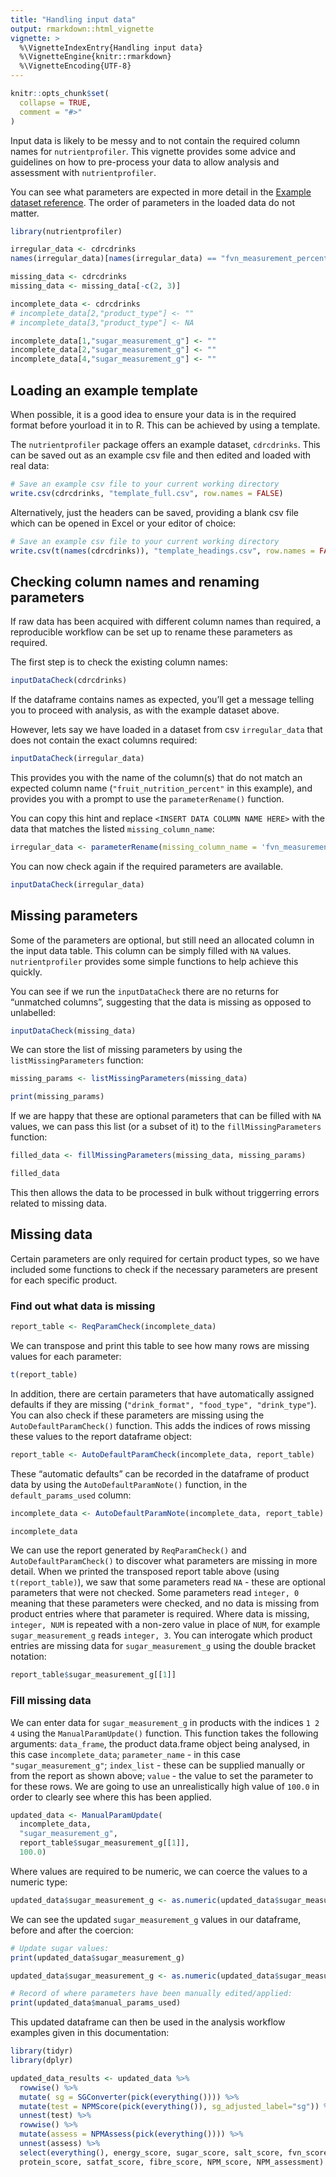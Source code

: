 ```yaml
---
title: "Handling input data"
output: rmarkdown::html_vignette
vignette: >
  %\VignetteIndexEntry{Handling input data}
  %\VignetteEngine{knitr::rmarkdown}
  %\VignetteEncoding{UTF-8}
---
```


```r
knitr::opts_chunk$set(
  collapse = TRUE,
  comment = "#>"
)
```

Input data is likely to be messy and to not contain the required column names for `nutrientprofiler`.
This vignette provides some advice and guidelines on how to pre-process your data to allow analysis
and assessment with `nutrientprofiler`.

You can see what parameters are expected in more detail in the [Example dataset reference](../reference/cdrcdrinks.html).
The order of parameters in the loaded data do not matter.

```r
library(nutrientprofiler)

irregular_data <- cdrcdrinks
names(irregular_data)[names(irregular_data) == "fvn_measurement_percent"] <- "fruit_nutrition_percent"

missing_data <- cdrcdrinks
missing_data <- missing_data[-c(2, 3)]

incomplete_data <- cdrcdrinks
# incomplete_data[2,"product_type"] <- ""
# incomplete_data[3,"product_type"] <- NA

incomplete_data[1,"sugar_measurement_g"] <- ""
incomplete_data[2,"sugar_measurement_g"] <- ""
incomplete_data[4,"sugar_measurement_g"] <- ""
```

## Loading an example template

When possible, it is a good idea to ensure your data is in the required format before yourload it in to R. This can be achieved by using a template.

The `nutrientprofiler` package offers an example dataset, `cdrcdrinks`. This can be saved out as an
example csv file and then edited and loaded with real data:

```R
# Save an example csv file to your current working directory
write.csv(cdrcdrinks, "template_full.csv", row.names = FALSE)
```

Alternatively, just the headers can be saved, providing a blank csv file which can be opened in
Excel or your editor of choice:

```R
# Save an example csv file to your current working directory
write.csv(t(names(cdrcdrinks)), "template_headings.csv", row.names = FALSE)
```

## Checking column names and renaming parameters

If raw data has been acquired with different column names than required, a reproducible
workflow can be set up to rename these parameters as required.

The first step is to check the existing column names:

```r
inputDataCheck(cdrcdrinks)
```

If the dataframe contains names as expected, you'll get a message telling you to proceed with analysis,
as with the example dataset above.

However, lets say we have loaded in a dataset from csv `irregular_data` that does not contain the
exact columns required:

```r
inputDataCheck(irregular_data)
```

This provides you with the name of the column(s) that do not match an expected column name
(`"fruit_nutrition_percent"` in this example), and provides you with a prompt to use the
`parameterRename()` function.

You can copy this hint and replace `<INSERT DATA COLUMN NAME HERE>` with the data that matches
the listed `missing_column_name`:

```r
irregular_data <- parameterRename(missing_column_name = 'fvn_measurement_percent', associated_data_column = 'fruit_nutrition_percent', data_frame = irregular_data)
```

You can now check again if the required parameters are available.

```r
inputDataCheck(irregular_data)
```

## Missing parameters

Some of the parameters are optional, but still need an allocated column in the input data table.
This column can be simply filled with `NA` values. `nutrientprofiler` provides some simple functions
to help achieve this quickly.

You can see if we run the `inputDataCheck` there are no returns for "unmatched columns", suggesting
that the data is missing as opposed to unlabelled:

```r
inputDataCheck(missing_data)
```

We can store the list of missing parameters by using the `listMissingParameters` function:
```r
missing_params <- listMissingParameters(missing_data)

print(missing_params)
```

If we are happy that these are optional parameters that can be filled with `NA` values,
we can pass this list (or a subset of it) to the `fillMissingParameters` function:

```r
filled_data <- fillMissingParameters(missing_data, missing_params)

filled_data
```

This then allows the data to be processed in bulk without triggerring errors related to
missing data.

## Missing data

Certain parameters are only required for certain product types, so we have included some functions to check if the necessary parameters are present for each specific product.

### Find out what data is missing

```r
report_table <- ReqParamCheck(incomplete_data)
```

We can transpose and print this table to see how many rows are missing values for each parameter:

```r
t(report_table)
```

In addition, there are certain parameters that have automatically assigned defaults if they are missing (`"drink_format", "food_type", "drink_type"`). You can also check if these parameters are missing using the `AutoDefaultParamCheck()` function. This adds the indices of rows missing these values to the report dataframe object:

```r
report_table <- AutoDefaultParamCheck(incomplete_data, report_table)
```

These "automatic defaults" can be recorded in the dataframe of product data by using the `AutoDefaultParamNote()` function, in the `default_params_used` column:

```r
incomplete_data <- AutoDefaultParamNote(incomplete_data, report_table)

incomplete_data
```

We can use the report generated by `ReqParamCheck()` and `AutoDefaultParamCheck()` to discover what parameters are missing in more detail. When we printed the transposed report table above (using `t(report_table)`), we saw that some parameters read `NA` - these are optional parameters that were not checked. Some parameters read `integer, 0` meaning that these parameters were checked, and no data is missing from product entries where that parameter is required. Where data is missing, `integer, NUM` is repeated with a non-zero value in place of `NUM`, for example `sugar_measurement_g` reads `integer, 3`. You can interogate which product entries are missing data for `sugar_measurement_g` using the double bracket notation:

```r
report_table$sugar_measurement_g[[1]]
```

### Fill missing data

We can enter data for `sugar_measurement_g` in products with the indices `1 2 4` using the `ManualParamUpdate()` function. This function takes the following arguments: `data_frame`, the product data.frame object being analysed, in this case `incomplete_data`; `parameter_name` - in this case `"sugar_measurement_g"`; `index_list` - these can be supplied manually or from the report as shown above; `value` - the value to set the parameter to for these rows. We are going to use an unrealistically high value of `100.0` in order to clearly see where this has been applied.

```r
updated_data <- ManualParamUpdate(
  incomplete_data,
  "sugar_measurement_g",
  report_table$sugar_measurement_g[[1]],
  100.0)
```

Where values are required to be numeric, we can coerce the values to a numeric type:
```R
updated_data$sugar_measurement_g <- as.numeric(updated_data$sugar_measurement_g)
```

We can see the updated `sugar_measurement_g` values in our dataframe, before and after the coercion:

```r
# Update sugar values:
print(updated_data$sugar_measurement_g)

updated_data$sugar_measurement_g <- as.numeric(updated_data$sugar_measurement_g)

# Record of where parameters have been manually edited/applied:
print(updated_data$manual_params_used)
```

This updated dataframe can then be used in the analysis workflow examples given in this documentation:

```r
library(tidyr)
library(dplyr)

updated_data_results <- updated_data %>% 
  rowwise() %>% 
  mutate( sg = SGConverter(pick(everything()))) %>% 
  mutate(test = NPMScore(pick(everything()), sg_adjusted_label="sg")) %>% 
  unnest(test) %>% 
  rowwise() %>%
  mutate(assess = NPMAssess(pick(everything()))) %>%
  unnest(assess) %>%
  select(everything(), energy_score, sugar_score, salt_score, fvn_score,
  protein_score, satfat_score, fibre_score, NPM_score, NPM_assessment)
```